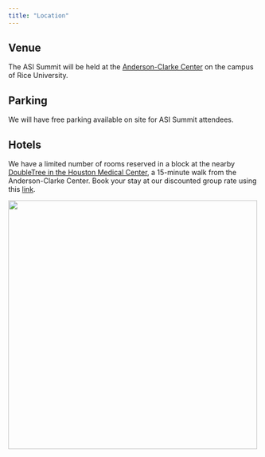 ```yaml
---
title: "Location"
---
```


## Venue

The ASI Summit will be held at the [Anderson-Clarke Center](https://campusevents.rice.edu/campus-event-spaces/anderson-clarke-center){target="_blank"} on the campus of Rice University.

## Parking

We will have free parking available on site for ASI Summit attendees.

## Hotels

We have a limited number of rooms reserved in a block at the nearby [DoubleTree in the Houston Medical Center](https://maps.app.goo.gl/5VWrK7cPydD1Be4t7){target="_blank"}, a 15-minute walk from the Anderson-Clarke Center. Book your stay at our discounted group rate using this [link](https://group.doubletree.com/ne6son){target="_blank"}.

[![](assets/rice.png){width=500 fig-align="center"}](https://sport.rice.edu/sport-analytics-major){target="_blank"}
